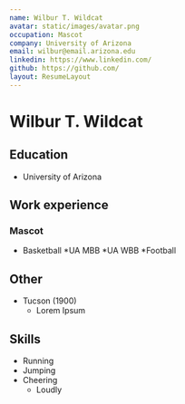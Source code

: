 ```yaml
---
name: Wilbur T. Wildcat
avatar: static/images/avatar.png
occupation: Mascot
company: University of Arizona
email: wilbur@email.arizona.edu
linkedin: https://www.linkedin.com/
github: https://github.com/
layout: ResumeLayout
---
```


# Wilbur T. Wildcat

## Education

* University of Arizona

## Work experience
### Mascot
* Basketball
    *UA MBB
    *UA WBB
*Football

## Other
* Tucson (1900)
  * Lorem Ipsum
  
## Skills

* Running
* Jumping
* Cheering
  * Loudly

